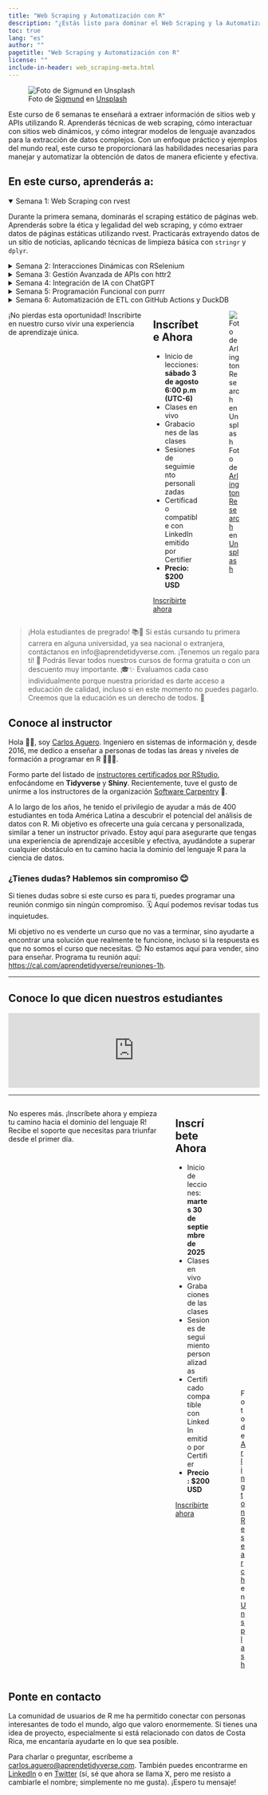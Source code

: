 ```yaml
---
title: "Web Scraping y Automatización con R"
description: "¿Estás listo para dominar el Web Scraping y la Automatización con R? 🚀📊"
toc: true
lang: "es"
author: ""
pagetitle: "Web Scraping y Automatización con R"
license: ""
include-in-header: web_scraping-meta.html
---
```


![Foto de <a href="https://unsplash.com/es/@sigmund?utm_content=creditCopyText&utm_medium=referral&utm_source=unsplash">Sigmund</a> en <a href="https://unsplash.com/es/fotos/monitor-de-computadora-de-pantalla-plana-negro-uo8Jfqdzs18?utm_content=creditCopyText&utm_medium=referral&utm_source=unsplash">Unsplash</a>](../images/web_scraping_v2.jpg)

Este curso de 6 semanas te enseñará a extraer información de sitios web y APIs utilizando R. Aprenderás técnicas de web scraping, cómo interactuar con sitios web dinámicos, y cómo integrar modelos de lenguaje avanzados para la extracción de datos complejos. Con un enfoque práctico y ejemplos del mundo real, este curso te proporcionará las habilidades necesarias para manejar y automatizar la obtención de datos de manera eficiente y efectiva.

## En este curso, aprenderás a:

<details open>
<summary>Semana 1: Web Scraping con rvest</summary>
<p>Durante la primera semana, dominarás el scraping estático de páginas web. Aprenderás sobre la ética y legalidad del web scraping, y cómo extraer datos de páginas estáticas utilizando rvest. Practicarás extrayendo datos de un sitio de noticias, aplicando técnicas de limpieza básica con <code>stringr</code> y <code>dplyr</code>.</p>
</details>

<details>
<summary>Semana 2: Interacciones Dinámicas con RSelenium</summary>
<p>En la segunda semana, aprenderás a extraer datos de sitios web dinámicos simulando interacciones del usuario real con RSelenium. Practicarás navegando y extrayendo datos de contenido dinámico, simulando una búsqueda en un sitio web dinámico.</p>
</details>

<details>
<summary>Semana 3: Gestión Avanzada de APIs con httr2</summary>
<p>Durante la tercera semana, comprenderás y utilizarás métodos de API como GET, POST, PUT y DELETE para integrar y enviar datos. Aprenderás sobre autenticación y cómo manejar tokens, integrando una API pública y manipulando datos.</p>
</details>

<details>
<summary>Semana 4: Integración de IA con ChatGPT</summary>
<p>En la cuarta semana, utilizarás inteligencia artificial para optimizar la limpieza y análisis de datos. Aprenderás a usar ChatGPT para la limpieza de datos, automatizando el preprocesamiento de texto y la ingeniería de características. Practicarás limpiando y analizando un conjunto de datos con la ayuda de ChatGPT.</p>
</details>

<details>
<summary>Semana 5: Programación Funcional con purrr</summary>
<p>Durante la quinta semana, elevarás la calidad de tu código haciéndolo más limpio, modular y reutilizable. Aprenderás conceptos de programación funcional y cómo usar purrr para la manipulación de datos. Practicarás refactorizando scripts para mejorar su legibilidad y eficiencia.</p>
</details>

<details>
<summary>Semana 6: Automatización de ETL con GitHub Actions y DuckDB</summary>
<p>La última semana está dedicada a la automatización de procesos ETL (Extract, Transform, Load). Aprenderás a configurar pipelines ETL automatizados con GitHub Actions y a almacenar y gestionar datos con DuckDB. Practicarás creando un pipeline ETL automatizado que extrae datos de diversas fuentes y los consolida de forma limpia y ordenada en una base de datos para su posterior análisis.</p>
</details>


:::: {.columns}
¡No pierdas esta oportunidad! Inscribirte en nuestro curso vivir una experiencia de aprendizaje única.

::: {.column width="45%"}
## Inscríbete Ahora
+ Inicio de lecciones: **sábado 3 de agosto 6:00 p.m (UTC-6)**
+ Clases en vivo
+ Grabaciones de las clases
+ Sesiones de seguimiento personalizadas
+ Certificado compatible con LinkedIn emitido por Certifier
+ **Precio: $200 USD**

[Inscribirte ahora](https://tally.so/r/mYQb4N?curso=Web%20Scraping%20y%20Automatización%20con%20R&precio=%24200%20USD&fecha_inicio=sábado%2003%20de%20agosto&id=curso_web_scraping_R&precio_cr=103,400%20colones){.btn .btn-outline-primary .btn role="button"} 

:::

::: {.column width="50%"}

![Foto de <a href="https://unsplash.com/es/@arlington_research?utm_content=creditCopyText&utm_medium=referral&utm_source=unsplash">Arlington Research</a> en <a href="https://unsplash.com/es/fotos/personas-desconocidas-que-usan-la-computadora-en-interiores-nFLmPAf9dVc?utm_content=creditCopyText&utm_medium=referral&utm_source=unsplash">Unsplash</a>](../images/prof_v2.jpg)

:::
::::

> ¡Hola estudiantes de pregrado! 📚👋 Si estás cursando tu primera carrera en alguna universidad, ya sea nacional o extranjera, contáctanos en info@aprendetidyverse.com. ¡Tenemos un regalo para ti! 🎁 Podrás llevar todos nuestros cursos de forma gratuita o con un descuento muy importante. 🎓✨ Evaluamos cada caso individualmente porque nuestra prioridad es darte acceso a educación de calidad, incluso si en este momento no puedes pagarlo. Creemos que la educación es un derecho de todos. 🌟

  
## Conoce al instructor

Hola 👋🏼, soy [Carlos Aguero](https://www.linkedin.com/in/carlos-aguero-cr). Ingeniero en sistemas de información y, desde 2016, me dedico a enseñar a personas de todas las áreas y niveles de formación a programar en R 👨🏻‍💻.

Formo parte del listado de [instructores certificados por RStudio](https://education.rstudio.com/trainers/), enfocándome en **Tidyverse** y **Shiny**. Recientemente, tuve el gusto de unirme a los instructores de la organización [Software Carpentry](https://www.software-carpentry.org) 🚀.

A lo largo de los años, he tenido el privilegio de ayudar a más de 400 estudiantes en toda América Latina a descubrir el potencial del análisis de datos con R. Mi objetivo es ofrecerte una guía cercana y personalizada, similar a tener un instructor privado. Estoy aquí para asegurarte que tengas una experiencia de aprendizaje accesible y efectiva, ayudándote a superar cualquier obstáculo en tu camino hacia la dominio del lenguaje R para la ciencia de datos.

### ¿Tienes dudas? Hablemos sin compromiso 😊

Si tienes dudas sobre si este curso es para ti, puedes programar una reunión conmigo sin ningún compromiso. 🗓️ Aquí podemos revisar todas tus inquietudes. 

Mi objetivo no es venderte un curso que no vas a terminar, sino ayudarte a encontrar una solución que realmente te funcione, incluso si la respuesta es que no somos el curso que necesitas. 😊 No estamos aquí para vender, sino para enseñar. Programa tu reunión aquí: [https://cal.com/aprendetidyverse/reuniones-1h](https://cal.com/aprendetidyverse/reuniones-1h).

---

## Conoce lo que dicen nuestros estudiantes

```{=html}
<script type="text/javascript" src="https://testimonial.to/js/iframeResizer.min.js"></script>
```
<iframe id="testimonialto-carousel-r-para-ciencia-de-datos-tag-all-light" src="https://embed-v2.testimonial.to/carousel/all/r-para-ciencia-de-datos?theme=light&amp;autoplay=off&amp;showmore=off&amp;one-row=off&amp;hideSource&amp;same-height=off&amp;tag=all&amp;arrowColor=9BA9B4" frameborder="0" scrolling="no" width="100%">

</iframe>

```{=html}
<script type="text/javascript">iFrameResize({log: false, checkOrigin: false}, '#testimonialto-carousel-r-para-ciencia-de-datos-tag-all-light');</script>
```

---

:::: {.columns}
No esperes más. ¡Inscríbete ahora y empieza tu camino hacia el dominio del lenguaje R! Recibe el soporte que necesitas para triunfar desde el primer día.

::: {.column width="45%"}
## Inscríbete Ahora

+ Inicio de lecciones: **martes 30 de septiembre de 2025**
+ Clases en vivo
+ Grabaciones de las clases
+ Sesiones de seguimiento personalizadas
+ Certificado compatible con LinkedIn emitido por Certifier
+ **Precio: $200 USD**

[Inscribirte ahora](https://tally.so/r/mYQb4N?curso=Web%20Scraping%20y%20Automatización%20con%20R&precio=%24200%20USD&fecha_inicio=martes%2030%20de%20septiembre&id=curso_web_scraping_R&precio_cr=103,400%20colones){.btn .btn-outline-primary .btn role="button"} 

:::

::: {.column width="50%"}

![Foto de <a href="https://unsplash.com/es/@arlington_research?utm_content=creditCopyText&utm_medium=referral&utm_source=unsplash">Arlington Research</a> en <a href="https://unsplash.com/es/fotos/man-sitting-in-front-of-table-Kz8nHVg_tGI?utm_content=creditCopyText&utm_medium=referral&utm_source=unsplash">Unsplash</a>](../images/prof_v3.jpg)
:::
::::



## Ponte en contacto

La comunidad de usuarios de R me ha permitido conectar con personas interesantes de todo el mundo, algo que valoro enormemente. Si tienes una idea de proyecto, especialmente si está relacionado con datos de Costa Rica, me encantaría ayudarte en lo que sea posible. 


Para charlar o preguntar, escríbeme a <a href="mailto:carlos.aguero@aprendetidyverse.com">carlos.aguero@aprendetidyverse.com</a>. También puedes encontrarme en [LinkedIn](https://www.linkedin.com/in/carlos-aguero-cr) o en [Twitter](https://twitter.com/dev_aguero) (sí, sé que ahora se llama X, pero me resisto a cambiarle el nombre; simplemente no me gusta). ¡Espero tu mensaje!


